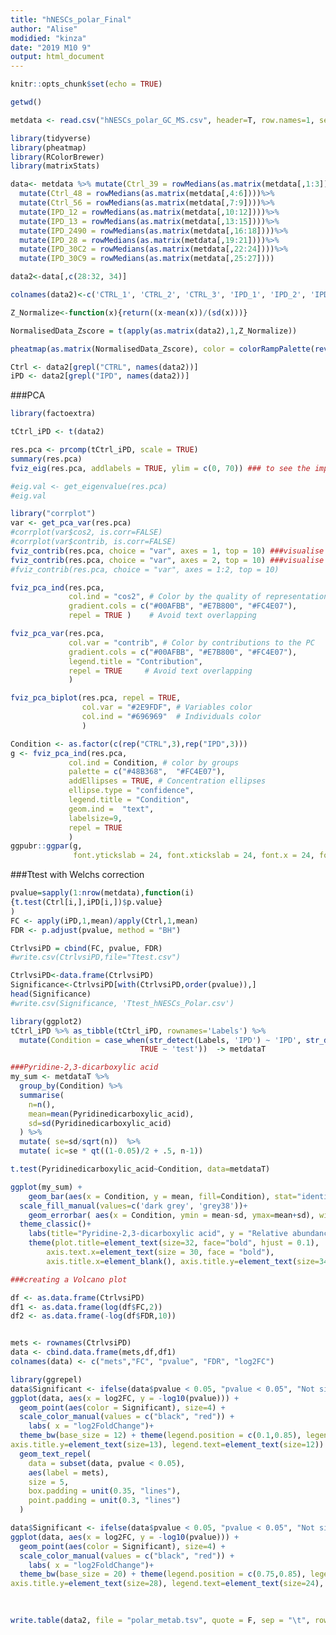 ```yaml
---
title: "hNESCs_polar_Final"
author: "Alise"
modidied: "kinza"
date: "2019 M10 9"
output: html_document
---
```


```r
knitr::opts_chunk$set(echo = TRUE)
```
```r
getwd()
```
```r
metdata <- read.csv("hNESCs_polar_GC_MS.csv", header=T, row.names=1, sep="\t")
```


```r
library(tidyverse)
library(pheatmap)
library(RColorBrewer)
library(matrixStats)
```

```r
data<- metdata %>% mutate(Ctrl_39 = rowMedians(as.matrix(metdata[,1:3])))%>% 
  mutate(Ctrl_48 = rowMedians(as.matrix(metdata[,4:6])))%>%
  mutate(Ctrl_56 = rowMedians(as.matrix(metdata[,7:9])))%>%
  mutate(IPD_12 = rowMedians(as.matrix(metdata[,10:12])))%>%
  mutate(IPD_13 = rowMedians(as.matrix(metdata[,13:15])))%>%
  mutate(IPD_2490 = rowMedians(as.matrix(metdata[,16:18])))%>%
  mutate(IPD_28 = rowMedians(as.matrix(metdata[,19:21])))%>%
  mutate(IPD_30C2 = rowMedians(as.matrix(metdata[,22:24])))%>%
  mutate(IPD_30C9 = rowMedians(as.matrix(metdata[,25:27])))
```
```r
data2<-data[,c(28:32, 34)]
```

```r
colnames(data2)<-c('CTRL_1', 'CTRL_2', 'CTRL_3', 'IPD_1', 'IPD_2', 'IPD_3')

Z_Normalize<-function(x){return((x-mean(x))/(sd(x)))}

NormalisedData_Zscore = t(apply(as.matrix(data2),1,Z_Normalize))

pheatmap(as.matrix(NormalisedData_Zscore), color = colorRampPalette(rev(brewer.pal(n = 8, name = "Spectral")))(100),legend=TRUE, main="Polar extracellular metabolites", angle_col = 45, fontsize_row = 7, fontsize_col=10,cellwidth = 30, width=30, height = 15)

```
```r
Ctrl <- data2[grepl("CTRL", names(data2))]
iPD <- data2[grepl("IPD", names(data2))]
```




###PCA
```r
library(factoextra)

tCtrl_iPD <- t(data2)

res.pca <- prcomp(tCtrl_iPD, scale = TRUE)
summary(res.pca)
fviz_eig(res.pca, addlabels = TRUE, ylim = c(0, 70)) ### to see the importance of each component

#eig.val <- get_eigenvalue(res.pca)
#eig.val
```
```r
library("corrplot")
var <- get_pca_var(res.pca)
#corrplot(var$cos2, is.corr=FALSE)
#corrplot(var$contrib, is.corr=FALSE)  
fviz_contrib(res.pca, choice = "var", axes = 1, top = 10) ###visualise top 10 contributors/mets to the variance given by 1st dimension
fviz_contrib(res.pca, choice = "var", axes = 2, top = 10) ###visualise top 10 contributors/mets to the variance given by 2nd dimension
#fviz_contrib(res.pca, choice = "var", axes = 1:2, top = 10)
```

```r
fviz_pca_ind(res.pca,
             col.ind = "cos2", # Color by the quality of representation
             gradient.cols = c("#00AFBB", "#E7B800", "#FC4E07"),
             repel = TRUE )    # Avoid text overlapping
```


```r
fviz_pca_var(res.pca,
             col.var = "contrib", # Color by contributions to the PC
             gradient.cols = c("#00AFBB", "#E7B800", "#FC4E07"),
             legend.title = "Contribution",
             repel = TRUE     # Avoid text overlapping
             )
```
```r
fviz_pca_biplot(res.pca, repel = TRUE,
                col.var = "#2E9FDF", # Variables color
                col.ind = "#696969"  # Individuals color
                )
```
```r
Condition <- as.factor(c(rep("CTRL",3),rep("IPD",3)))
g <- fviz_pca_ind(res.pca, 
             col.ind = Condition, # color by groups
             palette = c("#48B368",  "#FC4E07"),
             addEllipses = TRUE, # Concentration ellipses
             ellipse.type = "confidence",
             legend.title = "Condition",
             geom.ind =  "text",
             labelsize=9,
             repel = TRUE
             )
ggpubr::ggpar(g,
              font.ytickslab = 24, font.xtickslab = 24, font.x = 24, font.y = 24, font.legend = 24, title="")

```


###Ttest with Welchs correction
```r
pvalue=sapply(1:nrow(metdata),function(i)
{t.test(Ctrl[i,],iPD[i,])$p.value}
)
FC <- apply(iPD,1,mean)/apply(Ctrl,1,mean)
FDR <- p.adjust(pvalue, method = "BH")

CtrlvsiPD = cbind(FC, pvalue, FDR) 
#write.csv(CtrlvsiPD,file="Ttest.csv")

CtrlvsiPD<-data.frame(CtrlvsiPD)
Significance<-CtrlvsiPD[with(CtrlvsiPD,order(pvalue)),]
head(Significance)
#write.csv(Significance, 'Ttest_hNESCs_Polar.csv')

```
```r
library(ggplot2)
tCtrl_iPD %>% as_tibble(tCtrl_iPD, rownames='Labels') %>%
  mutate(Condition = case_when(str_detect(Labels, 'IPD') ~ 'IPD', str_detect(Labels, 'CTRL') ~ 'CTRL',
                             TRUE ~ 'test'))  -> metdataT
```


```r
###Pyridine-2,3-dicarboxylic acid
my_sum <- metdataT %>%
  group_by(Condition) %>%
  summarise( 
    n=n(),
    mean=mean(Pyridinedicarboxylic_acid),
    sd=sd(Pyridinedicarboxylic_acid)
  ) %>%
  mutate( se=sd/sqrt(n))  %>%
  mutate( ic=se * qt((1-0.05)/2 + .5, n-1))

t.test(Pyridinedicarboxylic_acid~Condition, data=metdataT)

ggplot(my_sum) +
    geom_bar(aes(x = Condition, y = mean, fill=Condition), stat="identity",alpha=1, width = 0.6) +
  scale_fill_manual(values=c('dark grey', 'grey38'))+
    geom_errorbar( aes(x = Condition, ymin = mean-sd, ymax=mean+sd), width=0.1, colour="black", alpha=0.9, size=1.3)+
  theme_classic()+
    labs(title="Pyridine-2,3-dicarboxylic acid", y = "Relative abundance")+
    theme(plot.title=element_text(size=32, face="bold", hjust = 0.1),
        axis.text.x=element_text(size = 30, face = "bold"), 
        axis.title.x=element_blank(), axis.title.y=element_text(size=34),axis.text.y=element_text(size=30), legend.text = element_text(size=30), legend.title = element_text(size=30))
```


```r
###creating a Volcano plot

df <- as.data.frame(CtrlvsiPD)
df1 <- as.data.frame(log(df$FC,2))
df2 <- as.data.frame(-log(df$FDR,10))


mets <- rownames(CtrlvsiPD)
data <- cbind.data.frame(mets,df,df1)
colnames(data) <- c("mets","FC", "pvalue", "FDR", "log2FC")

```


```r
library(ggrepel)
data$Significant <- ifelse(data$pvalue < 0.05, "pvalue < 0.05", "Not significant")
ggplot(data, aes(x = log2FC, y = -log10(pvalue))) +
  geom_point(aes(color = Significant), size=4) +
  scale_color_manual(values = c("black", "red")) +
    labs( x = "log2FoldChange")+
  theme_bw(base_size = 12) + theme(legend.position = c(0.1,0.85), legend.title = element_blank(), axis.text.x=element_text(size = 14), 
axis.title.y=element_text(size=13), legend.text=element_text(size=12)) +
  geom_text_repel(
    data = subset(data, pvalue < 0.05),
    aes(label = mets),
    size = 5,
    box.padding = unit(0.35, "lines"),
    point.padding = unit(0.3, "lines")
  )
```
```r
data$Significant <- ifelse(data$pvalue < 0.05, "pvalue < 0.05", "Not significant")
ggplot(data, aes(x = log2FC, y = -log10(pvalue))) +
  geom_point(aes(color = Significant), size=4) +
  scale_color_manual(values = c("black", "red")) +
    labs( x = "log2FoldChange")+
  theme_bw(base_size = 20) + theme(legend.position = c(0.75,0.85), legend.title = element_blank(), axis.title.x=element_text(size = 28), 
axis.title.y=element_text(size=28), legend.text=element_text(size=24), text=element_text(size=34))
  
  
```

```r
write.table(data2, file = "polar_metab.tsv", quote = F, sep = "\t", row.names = T, col.names = T)

```


